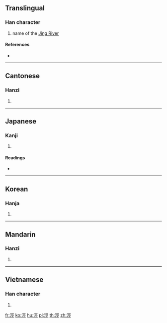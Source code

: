 {{also|泾}}
==Translingual==

===Han character===
{{Han char|rn=85|rad=水|as=07|sn=10|four=31111|canj=EMVM}}

# name of the [[w:Jing River|Jing River]]

====References====
* {{Han ref|kx=0626.080|dkj=17526|dj=1027.140|hdz=31620.150|uh=6D87|ud=28039|bh=AEF9|bd=44793}}

----

==Cantonese==

===Hanzi===
{{yue-hanzi|jyut=|y=ging1|sim=泾}}

# {{defn|lang=yue|sort=水07}}

----

==Japanese==

===Kanji===
{{ja-kanji|grade=|rs=水07}}

# {{defn|lang=ja|sort=水07}}

====Readings====
* {{ja-readings|on=[[てい]] (tei), [[きょう]] (kyō)|kun=[[みぞ]] (mizo)}}

----

==Korean==

===Hanja===
{{ko-hanja|hangeul=경|eumhun=|rv=gyeong|mr=kyŏng|y=kyeng}}

# {{defn|lang=ko|sort=水07}}

----

==Mandarin==

===Hanzi===
{{cmn-hanzi|sim=泾|pin=[[jīng]] ([[jing1]])|wg=ching<sup>1</sup>}}

# {{defn|lang=cmn|sort=水07}}

----

==Vietnamese==

===Han character===
{{vi-hantu|[[kính]], [[kinh]], [[kênh]]|rs=水07}}

# {{defn|lang=vi|sort=水07}}

[[fr:涇]]
[[ko:涇]]
[[hu:涇]]
[[pl:涇]]
[[th:涇]]
[[zh:涇]]